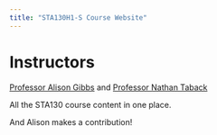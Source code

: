 ```yaml
---
title: "STA130H1-S Course Website"
---
```



# Instructors

[Professor Alison Gibbs](http://utstat.toronto.edu/~alisong/) and [Professor Nathan Taback](http://utstat.toronto.edu/~nathan/)

All the STA130 course content in one place.

And Alison makes a contribution!